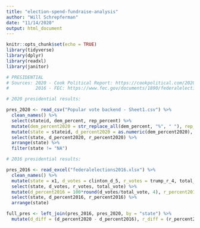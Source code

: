```yaml
---
title: "election-spend-fundraise-analysis"
author: "Will Schrepferman"
date: "11/14/2020"
output: html_document
---
```


```r
knitr::opts_chunk$set(echo = TRUE)
library(tidyverse)
library(dplyr)
library(readxl)
library(janitor)
```

```r
# PRESIDENTIAL
# Sources: 2020 - Cook Political Report: https://cookpolitical.com/2020-national-popular-vote-tracker
#          2016 - FEC: https://www.fec.gov/documents/1890/federalelections2016.xlsx

# 2020 presidential results:

pres_2020 <- read_csv("Popular vote backend - Sheet1.csv") %>%
  clean_names() %>%
  select(stateid, dem_percent, rep_percent) %>%
  mutate(dem_percent2020 = str_replace_all(dem_percent, "%", " "), rep_percent2020 = str_replace_all(rep_percent, "%", " ")) %>%
  mutate(state = stateid, d_percent2020 = as.numeric(dem_percent2020), r_percent2020 = as.numeric(rep_percent2020)) %>%
  select(state, d_percent2020, r_percent2020) %>%
  arrange(state) %>%
  filter(state != "NA")

# 2016 presidential results:

pres_2016 <- read_excel("federalelections2016.xlsx") %>%
  clean_names() %>%
  mutate(state = x1, d_votes = clinton_d_5, r_votes = trump_r_4, total_vote) %>%
  select(state, d_votes, r_votes, total_vote) %>%
  mutate(d_percent2016 = 100*round(d_votes/total_vote, 4), r_percent2016 = 100*round(r_votes/total_vote, 4)) %>%
  select(state, d_percent2016, r_percent2016) %>%
  arrange(state)

full_pres <- left_join(pres_2016, pres_2020, by = "state") %>%
  mutate(d_diff = (d_percent2020 - d_percent2016), r_diff = (r_percent2020 - r_percent2016))



```



